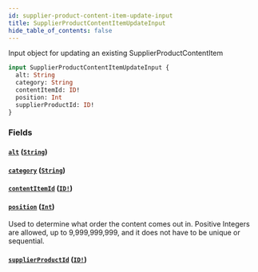 ```yaml
---
id: supplier-product-content-item-update-input
title: SupplierProductContentItemUpdateInput
hide_table_of_contents: false
---
```



Input object for updating an existing SupplierProductContentItem

```graphql
input SupplierProductContentItemUpdateInput {
  alt: String
  category: String
  contentItemId: ID!
  position: Int
  supplierProductId: ID!
}
```


### Fields

#### [`alt`](#) ([`String`](/developers/supplier-apis/supply-api/graphql/reference/scalars/string))




#### [`category`](#) ([`String`](/developers/supplier-apis/supply-api/graphql/reference/scalars/string))




#### [`contentItemId`](#) ([`ID!`](/developers/supplier-apis/supply-api/graphql/reference/scalars/id))




#### [`position`](#) ([`Int`](/developers/supplier-apis/supply-api/graphql/reference/scalars/int))

Used to determine what order the content comes out in.
Positive Integers are allowed, up to 9,999,999,999, and it does not have to be unique or sequential.


#### [`supplierProductId`](#) ([`ID!`](/developers/supplier-apis/supply-api/graphql/reference/scalars/id))






